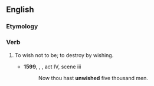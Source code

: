 ==English==

===Etymology===
{{af|en|un-|wish}}

===Verb===
{{en-verb|unwishes|unwishing|unwished}}

# {{lb|en|transitive|obsolete}} To wish not to be; to destroy by wishing.
#* '''1599''', {{w|William Shakespeare}}, ''{{w|Henry V}}'', act IV, scene iii
#*: Now thou hast '''unwished''' five thousand men.
